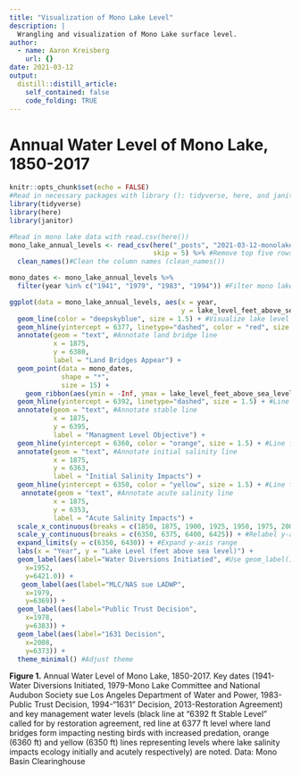 ```yaml
---
title: "Visualization of Mono Lake Level"
description: |
  Wrangling and visualization of Mono Lake surface level.
author:
  - name: Aaron Kreisberg
    url: {}
date: 2021-03-12
output:
  distill::distill_article:
    self_contained: false
    code_folding: TRUE
---
```


# Annual Water Level of Mono Lake, 1850-2017

```r
knitr::opts_chunk$set(echo = FALSE)
#Read in necessary packages with library (): tidyverse, here, and janitor
library(tidyverse)
library(here)
library(janitor)
```


```r
#Read in mono lake data with read.csv(here())
mono_lake_annual_levels <- read_csv(here("_posts", "2021-03-12-monolake", "data","mono_lake_annual_levels.csv"),
                                    skip = 5) %>% #Remove top five rows of data set (, skip = 5)
  clean_names()#Clean the column names (clean_names())

mono_dates <- mono_lake_annual_levels %>% 
  filter(year %in% c("1941", "1979", "1983", "1994")) #Filter mono lake data for key dates
```



```r
ggplot(data = mono_lake_annual_levels, aes(x = year, 
                                           y = lake_level_feet_above_sea_level)) +
  geom_line(color = "deepskyblue", size = 1.5) + #Visualize lake level with a line geom_line())
  geom_hline(yintercept = 6377, linetype="dashed", color = "red", size = 1.5) +  #Line for land bridges
  annotate(geom = "text", #Annotate land bridge line
           x = 1875,
           y = 6380,
           label = "Land Bridges Appear") +
  geom_point(data = mono_dates, 
             shape = "*", 
             size = 15) +
    geom_ribbon(aes(ymin = -Inf, ymax = lake_level_feet_above_sea_level), fill = "blue", alpha = 0.25) + #Fill in the area under the line geom_ribbon()
  geom_hline(yintercept = 6392, linetype="dashed", size = 1.5) + #Line for stable level
  annotate(geom = "text", #Annotate stable line
           x = 1875,
           y = 6395,
           label = "Managment Level Objective") +
  geom_hline(yintercept = 6360, color = "orange", size = 1.5) + #Line for salinity impacts
  annotate(geom = "text", #Annotate initial salinity line
           x = 1875,
           y = 6363,
           label = "Initial Salinity Impacts") +
  geom_hline(yintercept = 6350, color = "yellow", size = 1.5) + #Line for acute salinity impacts
   annotate(geom = "text", #Annotate acute salinity line
           x = 1875,
           y = 6353,
           label = "Acute Salinity Impacts") +
  scale_x_continuous(breaks = c(1850, 1875, 1900, 1925, 1950, 1975, 2000, 2017)) + #Relabel x-axis ticks
  scale_y_continuous(breaks = c(6350, 6375, 6400, 6425)) + #Relabel y-axis ticks
  expand_limits(y = c(6350, 6430)) + #Expand y-axis range
  labs(x = "Year", y = "Lake Level (feet above sea level)") +
  geom_label(aes(label="Water Diversions Initiatied", #Use geom_label() to add labels to key points
    x=1952,
    y=6421.0)) +
   geom_label(aes(label="MLC/NAS sue LADWP", 
    x=1979,
    y=6369)) +
  geom_label(aes(label="Public Trust Decision", 
    x=1978,
    y=6383)) +
  geom_label(aes(label="1631 Decision", 
    x=2008,
    y=6373)) +
  theme_minimal() #Adjust theme
```

**Figure 1.** Annual Water Level of Mono Lake, 1850-2017. Key dates (1941-Water Diversions Initiated, 1979-Mono Lake Committee and National Audubon Society sue Los Angeles Department of Water and Power, 1983-Public Trust Decision, 1994-"1631" Decision, 2013-Restoration Agreement) and key management water levels (black line at "6392 ft Stable Level" called for by restoration agreement, red line at 6377 ft level where land bridges form impacting nesting birds with increased predation, orange (6360 ft) and yellow (6350 ft) lines representing levels where lake salinity impacts ecology initially and acutely respectively) are noted. Data: Mono Basin Clearinghouse

